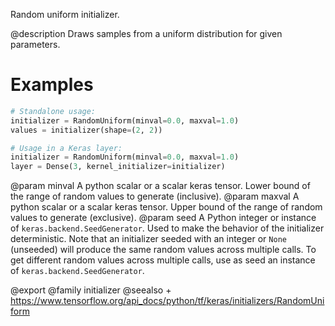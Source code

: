 Random uniform initializer.

@description
Draws samples from a uniform distribution for given parameters.

# Examples
```python
# Standalone usage:
initializer = RandomUniform(minval=0.0, maxval=1.0)
values = initializer(shape=(2, 2))
```

```python
# Usage in a Keras layer:
initializer = RandomUniform(minval=0.0, maxval=1.0)
layer = Dense(3, kernel_initializer=initializer)
```

@param minval A python scalar or a scalar keras tensor. Lower bound of the
    range of random values to generate (inclusive).
@param maxval A python scalar or a scalar keras tensor. Upper bound of the
    range of random values to generate (exclusive).
@param seed A Python integer or instance of
    `keras.backend.SeedGenerator`.
    Used to make the behavior of the initializer
    deterministic. Note that an initializer seeded with an integer
    or `None` (unseeded) will produce the same random values
    across multiple calls. To get different random values
    across multiple calls, use as seed an instance
    of `keras.backend.SeedGenerator`.

@export
@family initializer
@seealso
+ <https://www.tensorflow.org/api_docs/python/tf/keras/initializers/RandomUniform>
